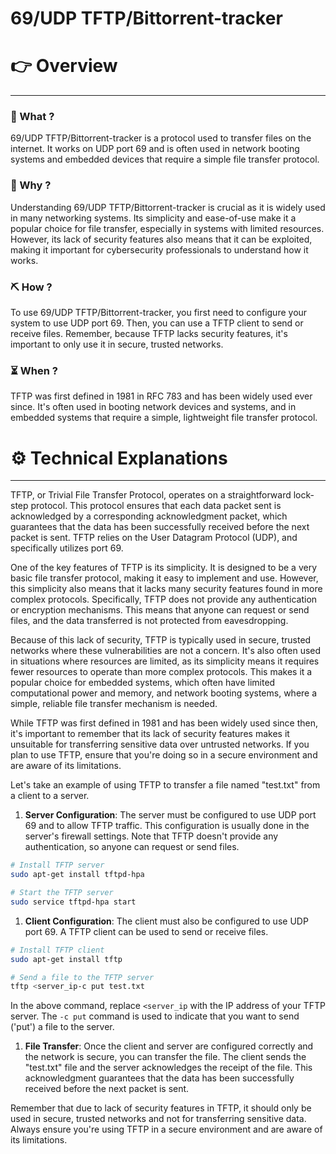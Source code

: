# 69/UDP TFTP/Bittorrent-tracker


# 👉 Overview

---

### 👀 What ?

69/UDP TFTP/Bittorrent-tracker is a protocol used to transfer files on the internet. It works on UDP port 69 and is often used in network booting systems and embedded devices that require a simple file transfer protocol.


### 🧐 Why ?

Understanding 69/UDP TFTP/Bittorrent-tracker is crucial as it is widely used in many networking systems. Its simplicity and ease-of-use make it a popular choice for file transfer, especially in systems with limited resources. However, its lack of security features also means that it can be exploited, making it important for cybersecurity professionals to understand how it works.


### ⛏️ How ?

To use 69/UDP TFTP/Bittorrent-tracker, you first need to configure your system to use UDP port 69. Then, you can use a TFTP client to send or receive files. Remember, because TFTP lacks security features, it's important to only use it in secure, trusted networks.


### ⏳ When ?

TFTP was first defined in 1981 in RFC 783 and has been widely used ever since. It's often used in booting network devices and systems, and in embedded systems that require a simple, lightweight file transfer protocol.


# ⚙️ Technical Explanations

---

TFTP, or Trivial File Transfer Protocol, operates on a straightforward lock-step protocol. This protocol ensures that each data packet sent is acknowledged by a corresponding acknowledgment packet, which guarantees that the data has been successfully received before the next packet is sent. TFTP relies on the User Datagram Protocol (UDP), and specifically utilizes port 69.

One of the key features of TFTP is its simplicity. It is designed to be a very basic file transfer protocol, making it easy to implement and use. However, this simplicity also means that it lacks many security features found in more complex protocols. Specifically, TFTP does not provide any authentication or encryption mechanisms. This means that anyone can request or send files, and the data transferred is not protected from eavesdropping.

Because of this lack of security, TFTP is typically used in secure, trusted networks where these vulnerabilities are not a concern. It's also often used in situations where resources are limited, as its simplicity means it requires fewer resources to operate than more complex protocols. This makes it a popular choice for embedded systems, which often have limited computational power and memory, and network booting systems, where a simple, reliable file transfer mechanism is needed.

While TFTP was first defined in 1981 and has been widely used since then, it's important to remember that its lack of security features makes it unsuitable for transferring sensitive data over untrusted networks. If you plan to use TFTP, ensure that you're doing so in a secure environment and are aware of its limitations.

Let's take an example of using TFTP to transfer a file named "test.txt" from a client to a server.

1. **Server Configuration**: The server must be configured to use UDP port 69 and to allow TFTP traffic. This configuration is usually done in the server's firewall settings. Note that TFTP doesn't provide any authentication, so anyone can request or send files.

```bash
# Install TFTP server
sudo apt-get install tftpd-hpa

# Start the TFTP server
sudo service tftpd-hpa start

```

1. **Client Configuration**: The client must also be configured to use UDP port 69. A TFTP client can be used to send or receive files.

```bash
# Install TFTP client
sudo apt-get install tftp

# Send a file to the TFTP server
tftp <server_ip-c put test.txt

```

In the above command, replace `<server_ip` with the IP address of your TFTP server. The `-c put` command is used to indicate that you want to send ('put') a file to the server.

1. **File Transfer**: Once the client and server are configured correctly and the network is secure, you can transfer the file. The client sends the "test.txt" file and the server acknowledges the receipt of the file. This acknowledgment guarantees that the data has been successfully received before the next packet is sent.

Remember that due to lack of security features in TFTP, it should only be used in secure, trusted networks and not for transferring sensitive data. Always ensure you're using TFTP in a secure environment and are aware of its limitations.
